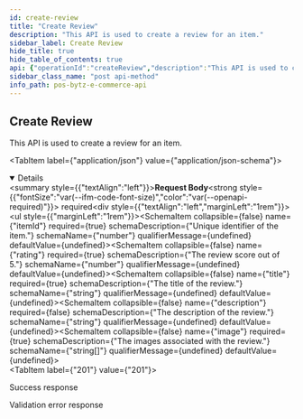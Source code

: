 ```yaml
---
id: create-review
title: "Create Review"
description: "This API is used to create a review for an item."
sidebar_label: Create Review
hide_title: true
hide_table_of_contents: true
api: {"operationId":"createReview","description":"This API is used to create a review for an item.","parameters":[],"requestBody":{"required":true,"content":{"application/json":{"schema":{"type":"object","properties":{"itemId":{"type":"number","description":"Unique identifier of the item."},"rating":{"type":"number","description":"The review score out of 5."},"title":{"type":"string","description":"The title of the review."},"description":{"type":"string","description":"The description of the review."},"image":{"description":"The images associated with the review.","type":"array","items":{"type":"string"}}},"required":["itemId","rating","title","image"]}}}},"responses":{"201":{"description":"Success response","content":{"application/json":{"example":{"statusCode":201,"data":{"_id":"635785b94ad82b2e8dda009b","itemId":352184,"rating":3,"title":"Best Item!","description":"...","image":["url","url"],"createdAt":"2022-10-25T06:44:09.702Z"}}}}},"400":{"description":"Validation error response","content":{"application/json":{"example":{"statusCode":400,"errors":{"itemId":["itemId must be a number conforming to the specified constraints"],"rating":["rating must be a number conforming to the specified constraints"],"title":["title must be a string"],"description":["description must be a string"],"image":["image must be array of string"]},"message":"Bad Request"}}}}},"tags":["Reviews"],"security":[{"oauth2":["reviews:read","reviews:write"]}],"method":"post","path":"/ecommerce/v1/reviews","servers":[],"securitySchemes":{"oauth2":{"type":"oauth2","flows":{"clientCredentials":{"tokenUrl":"https://gateway-api.smartbytz.com/ecommerce/oauth2/token","scopes":["country:read","store:read","category:read","item:read","user:read","user:write","cart:read","cart:write","order:read","order:write","search:read","reviews: read","reviews: write","brand:read"]}}}},"jsonRequestBodyExample":{"itemId":0,"rating":0,"title":"string","description":"string","image":["string"]},"info":{"title":"PosBytz E-Commerce API","description":"Whether you&apos;re building a custom-branded storefront or looking for ways to extend Posbytz, the following guide will help you achieve your goals.","version":"1.0","contact":{}},"postman":{"name":"Create Review","description":{"content":"This API is used to create a review for an item.","type":"text/plain"},"url":{"path":["ecommerce","v1","reviews"],"host":["{{baseUrl}}"],"query":[],"variable":[]},"header":[{"key":"Content-Type","value":"application/json"},{"key":"Accept","value":"application/json"}],"method":"POST","body":{"mode":"raw","raw":"\"\"","options":{"raw":{"language":"json"}}},"auth":{"type":"oauth2","oauth2":[]}}}
sidebar_class_name: "post api-method"
info_path: pos-bytz-e-commerce-api
---
```



## Create Review



This API is used to create a review for an item.

<MimeTabs><TabItem label={"application/json"} value={"application/json-schema"}><details style={{}} data-collapsed={false} open={true}><summary style={{"textAlign":"left"}}><strong>Request Body</strong><strong style={{"fontSize":"var(--ifm-code-font-size)","color":"var(--openapi-required)"}}> required</strong></summary><div style={{"textAlign":"left","marginLeft":"1rem"}}></div><ul style={{"marginLeft":"1rem"}}><SchemaItem collapsible={false} name={"itemId"} required={true} schemaDescription={"Unique identifier of the item."} schemaName={"number"} qualifierMessage={undefined} defaultValue={undefined}></SchemaItem><SchemaItem collapsible={false} name={"rating"} required={true} schemaDescription={"The review score out of 5."} schemaName={"number"} qualifierMessage={undefined} defaultValue={undefined}></SchemaItem><SchemaItem collapsible={false} name={"title"} required={true} schemaDescription={"The title of the review."} schemaName={"string"} qualifierMessage={undefined} defaultValue={undefined}></SchemaItem><SchemaItem collapsible={false} name={"description"} required={false} schemaDescription={"The description of the review."} schemaName={"string"} qualifierMessage={undefined} defaultValue={undefined}></SchemaItem><SchemaItem collapsible={false} name={"image"} required={true} schemaDescription={"The images associated with the review."} schemaName={"string[]"} qualifierMessage={undefined} defaultValue={undefined}></SchemaItem></ul></details></TabItem></MimeTabs><div><ApiTabs><TabItem label={"201"} value={"201"}><div>

Success response

</div><div><MimeTabs groupId={"mime-type"}><TabItem label={"application/json"} value={"application/json"}><SchemaTabs groupId={"schema-tabs"}><TabItem label={"Example"} value={"Example"}><ResponseSamples responseExample={"{\n  \"statusCode\": 201,\n  \"data\": {\n    \"_id\": \"635785b94ad82b2e8dda009b\",\n    \"itemId\": 352184,\n    \"rating\": 3,\n    \"title\": \"Best Item!\",\n    \"description\": \"...\",\n    \"image\": [\n      \"url\",\n      \"url\"\n    ],\n    \"createdAt\": \"2022-10-25T06:44:09.702Z\"\n  }\n}"} language={"json"}></ResponseSamples></TabItem></SchemaTabs></TabItem></MimeTabs></div></TabItem><TabItem label={"400"} value={"400"}><div>

Validation error response

</div><div><MimeTabs groupId={"mime-type"}><TabItem label={"application/json"} value={"application/json"}><SchemaTabs groupId={"schema-tabs"}><TabItem label={"Example"} value={"Example"}><ResponseSamples responseExample={"{\n  \"statusCode\": 400,\n  \"errors\": {\n    \"itemId\": [\n      \"itemId must be a number conforming to the specified constraints\"\n    ],\n    \"rating\": [\n      \"rating must be a number conforming to the specified constraints\"\n    ],\n    \"title\": [\n      \"title must be a string\"\n    ],\n    \"description\": [\n      \"description must be a string\"\n    ],\n    \"image\": [\n      \"image must be array of string\"\n    ]\n  },\n  \"message\": \"Bad Request\"\n}"} language={"json"}></ResponseSamples></TabItem></SchemaTabs></TabItem></MimeTabs></div></TabItem></ApiTabs></div>
      